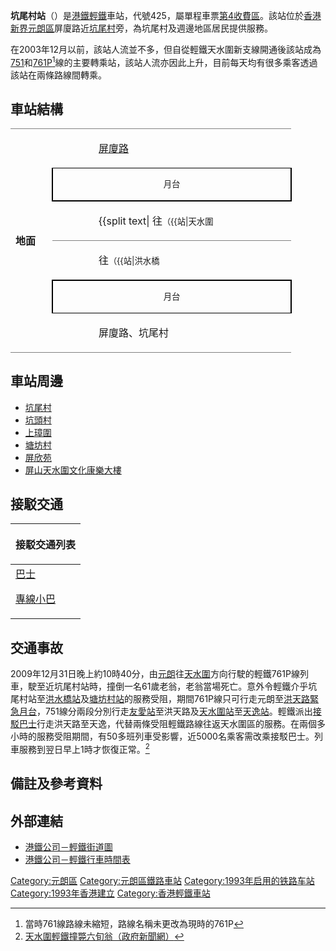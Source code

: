 {{Infobox station
|name = 坑尾村
|eng_name = Hang Mei Tsuen
|linecolour={{輕鐵顏色|751}}
|linecolour2={{輕鐵顏色|761P}}
|image = File:Hang Mei Tsuen Stop 20210321 155504.jpg
|caption = 坑尾村站月台（2021年3月）
|borough = {{HKG}}[[新界|新界]][[元朗區|元朗區]]
|address = [[屏山_(香港)|屏山]]
|coordinates = {{Coord|22|26|42.72|N|114|0|19.8|E|display=it|type:railwaystation}}
|elevation = 
|operator = [[香港鐵路有限公司|香港鐵路有限公司]]
|lines = {{香港輕鐵路綫|751}}{{香港輕鐵路綫|761P}}
|distance = 
|platform = 2個[[側式月台|側式月台]]
|tracks = 2條
|connections = 
|farezone = [[輕鐵第4收費區|第4收費區]]
|structure = 地面車站
|hall = 
|depth = 
|levels = 
|interchange = 
|exits = 
|lift = 
|escalator = 
|shop = 
|architect = 
|architectural_style = 
|colour = 
|status = 使用中
|code = 425
|built = 
|opened = 1993年1月10日
|opening = 
|closed = 
|rebuilt = 
|former = 
|passengers = 
|first = {{collapsible list
 |title = 　
 |
{{香港輕鐵路綫|751}}
:往{{站|天逸}}：05:41
:往{{站|友愛}}：05:39<br />
{{香港輕鐵路綫|761P}}
:往{{站|天逸}}：05:41
:往{{站|元朗||輕鐵}}：05:35
}}
|last = {{collapsible list
 |title = 　
 |
{{香港輕鐵路綫|751}}
:往{{站|天逸}}：00:59
:往{{站|友愛}}：01:05<br />
{{香港輕鐵路綫|761P}}
:往{{站|天逸}}：01:10
:往{{站|元朗||輕鐵}}：00:46
}}
|adjacent = {{Adjacent stations|system=香港輕鐵
|line1=751|left1=洪水橋|right1=天水圍
|line2=761P|left2=天耀|right2=塘坊村}}
|other_services = 
|route_map = {{Routemap|inline=yes|legend=no|map=
uSTRg\uSTRf~~ ~~{{rmr|Licon=U|{{站|天耀}}}}
\uABZg2\uABZg2!~uSTRc3\uSTRc3
\\uSTR!~uSTRc1\uSTR!~uSTR2+4!~uSTRc1\uABZl+34\uSTRfq~~ ~~{{rmr|Licon=R|{{站|天水圍||輕鐵}}}}
\\uSTR!~uSTRc2\uSTR!~uSTR3+1!~uSTRc2\uABZl+34\uSTRgq
\uABZg+1\uABZg+1!~uSTRc4\uSTRc4
uSTR+BSr\uSTR+BSl
uSTR+BSr\uSTR+BSl
uSTRc2\uABZ23\uABZ23\uSTRc3
uSTRfq\uABZq1!~uSTRc2\uSTRq!~uSTR3+1!~uSTRc4\uSTRq!~uSTR2+4!~uSTRc1\uABZq+4!~uSTRc3\uSTRfq~~ ~~{{rmr|Licon=L|{{站|洪水橋||輕鐵}}}}
uSTRgq\uABZq1\uSTRq!~uSTRc4\uSTRq!~uSTRc1\uABZq+4\uSTRfq~~ ~~{{rmr|Licon=R|{{站|塘坊村}}}}
}}
}}
'''坑尾村站'''（{{lang-en|Hang Mei Tsuen Stop}}）是[[港鐵|港鐵]][[香港輕鐵|輕鐵]]車站，代號425，屬單程車票[[輕鐵第4收費區|第4收費區]]。該站位於[[香港|香港]][[新界|新界]][[元朗區|元朗區]]屏廈路近[[坑尾村|坑尾村]]旁，為坑尾村及週邊地區居民提供服務。

在2003年12月以前，該站人流並不多，但自從輕鐵天水圍新支線開通後該站成為[[香港輕鐵751綫|751]]和[[香港輕鐵761P綫|761P]]<ref>當時761線路線未縮短，路線名稱未更改為現時的761P</ref>線的主要轉乘站，該站人流亦因此上升，目前每天均有很多乘客透過該站在兩條路線間轉乘。

==車站結構==
{|cellspacing=0 cellpadding=3
|-
|style="border-bottom:solid 1px gray;border-top:solid 1px gray;" width=50 rowspan=6 valign=top|'''地面'''
|style="border-top:solid 1px gray;" width=50|{{出}}
|style="border-top:solid 1px gray;" width=300|[[屏廈路|屏廈路]]
|-
|style="border-top:solid 1px black;border-right:solid 2px black;border-left:solid 2px black;border-bottom:solid 2px black;font-size:smaller;" colspan=2  align=center|月台
|-
|style="border-bottom:solid 1px gray;"|
|style="border-bottom:solid 1px gray;"|{{split text|{{月台編號|LR|1}} {{香港輕鐵路綫|751}} 往{{站|天逸}}<small>（{{站|天水圍||輕鐵}}）</small> {{!}} {{香港輕鐵路綫|761P}} 往{{站|天逸}}<small>（{{站|天耀}}）</small>|{{arrow|R}}}}
|-
|{{arrow|L}}
|{{月台編號|LR|2}} {{香港輕鐵路綫|751}} 往{{站|友愛}}<small>（{{站|洪水橋||輕鐵}}）</small> {{!}} {{香港輕鐵路綫|761P}} 往{{站|元朗||輕鐵}}<small>（{{站|塘坊村}}）</small>
|-
|style="border-top:solid 2px black;border-right:solid 2px black;border-left:solid 2px black;border-bottom:solid 1px black;font-size:smaller;" colspan=2 align=center|月台
|-
|style="border-bottom:solid 1px gray;"|{{出}}
|style="border-bottom:solid 1px gray;"|屏廈路、坑尾村
|}

==車站周邊==
* [[坑尾村|坑尾村]]
* [[坑頭村|坑頭村]]
* [[上璋圍|上璋圍]]
* [[塘坊村|塘坊村]]
* [[屏欣苑|屏欣苑]]
* [[屏山天水圍文化康樂大樓|屏山天水圍文化康樂大樓]]

==接駁交通==
{| class="mw-collapsible mw-collapsed wikitable" style="background:white; margin: 0 auto; width: auto;" 
! 接駁交通列表
|-
|
;[[香港巴士|巴士]]
{{港鐵巴士簡單列表|K65}}
{{九龍新界巴士簡單列表|53|276}}
;[[香港小巴|專線小巴]]
{{新界專線小巴簡單列表|33|34|35}}
|}

==交通事故==
2009年12月31日晚上約10時40分，由[[元朗|元朗]]往[[天水圍|天水圍]]方向行駛的輕鐵761P線列車，駛至近坑尾村站時，撞倒一名61歲老翁，老翁當場死亡。意外令輕鐵介乎坑尾村站至[[洪水橋站_(輕鐵)|洪水橋站]]及[[塘坊村站|塘坊村站]]的服務受阻，期間761P線只可行走元朗至[[洪天路緊急月台|洪天路緊急月台]]，751線分兩段分別行走[[友愛站|友愛站]]至洪天路及[[天水圍站_(輕鐵)|天水圍站]]至[[天逸站|天逸站]]。輕鐵派出[[港鐵巴士|接駁巴士]]行走洪天路至天逸，代替兩條受阻輕鐵路線往返天水圍區的服務。在兩個多小時的服務受阻期間，有50多班列車受影響，近5000名乘客需改乘接駁巴士。列車服務到翌日早上1時才恢復正常。<ref>[http://www.news.gov.hk/tc/category/lawandorder/100101/html/100101tc08001.htm 天水圍輕鐵撞斃六旬翁（政府新聞網）]{{dead link|date=2017年12月 |bot=InternetArchiveBot |fix-attempted=yes }}</ref>

==備註及參考資料==
{{reflist}}

==外部連結==
*[http://www.mtr.com.hk/archive/ch/services/maps/09.gif  港鐵公司－輕鐵街道圖]{{Wayback|url=http://www.mtr.com.hk/archive/ch/services/maps/09.gif |date=20160304120725 }}
*[http://www.mtr.com.hk/chi/lr_bus/schedule/schedule_index.html 港鐵公司－輕鐵行車時間表]{{Wayback|url=http://www.mtr.com.hk/chi/lr_bus/schedule/schedule_index.html |date=20081029002605 }}

{{香港輕鐵751綫}}
{{香港輕鐵761P綫}}
{{港鐵車站|LRT}}

[[Category:元朗區|Category:元朗區]]
[[Category:元朗區鐵路車站|Category:元朗區鐵路車站]]
[[Category:1993年启用的铁路车站|Category:1993年启用的铁路车站]]
[[Category:1993年香港建立|Category:1993年香港建立]]
[[Category:香港輕鐵車站|Category:香港輕鐵車站]]